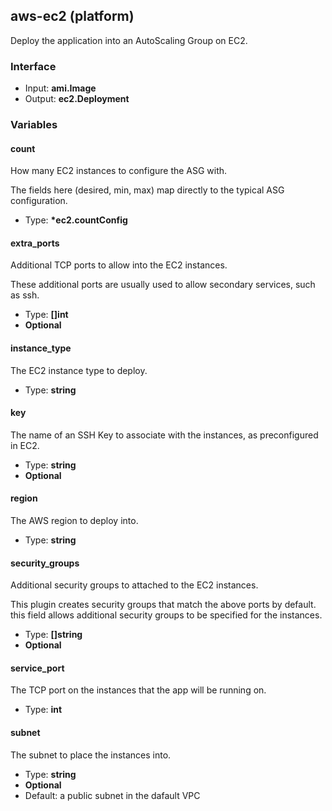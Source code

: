## aws-ec2 (platform)

Deploy the application into an AutoScaling Group on EC2.

### Interface

- Input: **ami.Image**
- Output: **ec2.Deployment**

### Variables

#### count

How many EC2 instances to configure the ASG with.

The fields here (desired, min, max) map directly to the typical ASG configuration.

- Type: **\*ec2.countConfig**

#### extra_ports

Additional TCP ports to allow into the EC2 instances.

These additional ports are usually used to allow secondary services, such as ssh.

- Type: **[]int**
- **Optional**

#### instance_type

The EC2 instance type to deploy.

- Type: **string**

#### key

The name of an SSH Key to associate with the instances, as preconfigured in EC2.

- Type: **string**
- **Optional**

#### region

The AWS region to deploy into.

- Type: **string**

#### security_groups

Additional security groups to attached to the EC2 instances.

This plugin creates security groups that match the above ports by default. this field allows additional security groups to be specified for the instances.

- Type: **[]string**
- **Optional**

#### service_port

The TCP port on the instances that the app will be running on.

- Type: **int**

#### subnet

The subnet to place the instances into.

- Type: **string**
- **Optional**
- Default: a public subnet in the dafault VPC

